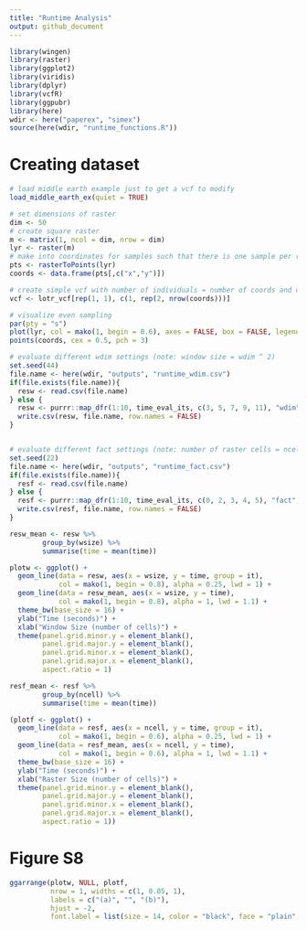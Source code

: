 ```yaml
---
title: "Runtime Analysis"
output: github_document
---
```

```r
library(wingen)
library(raster)
library(ggplot2)
library(viridis)
library(dplyr)
library(vcfR)
library(ggpubr)
library(here)
wdir <- here("paperex", "simex")
source(here(wdir, "runtime_functions.R"))
```


# Creating dataset

```r
# load middle earth example just to get a vcf to modify
load_middle_earth_ex(quiet = TRUE)

# set dimensions of raster
dim <- 50
# create square raster
m <- matrix(1, ncol = dim, nrow = dim)
lyr <- raster(m)
# make into coordinates for samples such that there is one sample per raster cell
pts <- rasterToPoints(lyr)
coords <- data.frame(pts[,c("x","y")])

# create simple vcf with number of individuals = number of coords and only one site
vcf <- lotr_vcf[rep(1, 1), c(1, rep(2, nrow(coords)))]

# visualize even sampling
par(pty = "s")
plot(lyr, col = mako(1, begin = 0.6), axes = FALSE, box = FALSE, legend = FALSE)
points(coords, cex = 0.5, pch = 3)
```


```r

# evaluate different wdim settings (note: window size = wdim ^ 2)
set.seed(44)
file.name <- here(wdir, "outputs", "runtime_wdim.csv")
if(file.exists(file.name)){
  resw <- read.csv(file.name)
} else {
  resw <- purrr::map_dfr(1:10, time_eval_its, c(3, 5, 7, 9, 11), "wdim", vcf, coords, lyr)
  write.csv(resw, file.name, row.names = FALSE)
}


# evaluate different fact settings (note: number of raster cells = ncell(aggregate(lyr, fact)))
set.seed(22)
file.name <- here(wdir, "outputs", "runtime_fact.csv")
if(file.exists(file.name)){
  resf <- read.csv(file.name)
} else {
  resf <- purrr::map_dfr(1:10, time_eval_its, c(0, 2, 3, 4, 5), "fact", vcf, coords, lyr)
  write.csv(resf, file.name, row.names = FALSE)
}

```

```r
resw_mean <- resw %>% 
        group_by(wsize) %>% 
        summarise(time = mean(time))

plotw <- ggplot() +
  geom_line(data = resw, aes(x = wsize, y = time, group = it), 
            col = mako(1, begin = 0.8), alpha = 0.25, lwd = 1) +
  geom_line(data = resw_mean, aes(x = wsize, y = time), 
            col = mako(1, begin = 0.8), alpha = 1, lwd = 1.1) +
  theme_bw(base_size = 16) + 
  ylab("Time (seconds)") +
  xlab("Window Size (number of cells)") +
  theme(panel.grid.minor.y = element_blank(), 
        panel.grid.major.y = element_blank(),
        panel.grid.minor.x = element_blank(), 
        panel.grid.major.x = element_blank(),
        aspect.ratio = 1)
```



```r
resf_mean <- resf %>% 
        group_by(ncell) %>% 
        summarise(time = mean(time))

(plotf <- ggplot() +
  geom_line(data = resf, aes(x = ncell, y = time, group = it), 
            col = mako(1, begin = 0.6), alpha = 0.25, lwd = 1) +
  geom_line(data = resf_mean, aes(x = ncell, y = time),
            col = mako(1, begin = 0.6), alpha = 1, lwd = 1.1) +
  theme_bw(base_size = 16) + 
  ylab("Time (seconds)") +
  xlab("Raster Size (number of cells)") +
  theme(panel.grid.minor.y = element_blank(), 
        panel.grid.major.y = element_blank(),
        panel.grid.minor.x = element_blank(), 
        panel.grid.major.x = element_blank(),
        aspect.ratio = 1))

```
# Figure S8 
```r
ggarrange(plotw, NULL, plotf, 
          nrow = 1, widths = c(1, 0.05, 1),
          labels = c("(a)", "", "(b)"), 
          hjust = -2,
          font.label = list(size = 14, color = "black", face = "plain", family = NULL))
```

